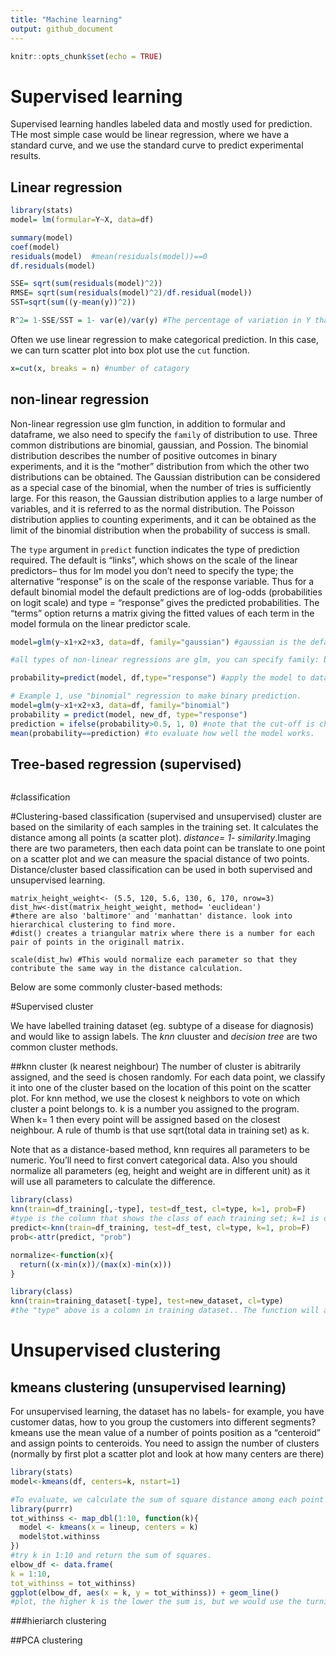 ```yaml
---
title: "Machine learning"
output: github_document
---
```


```r
knitr::opts_chunk$set(echo = TRUE)
```

# Supervised learning 
Supervised learning handles labeled data and mostly used for prediction. THe most simple case would be linear regression, where we have a standard curve, and we use the standard curve to predict experimental results. 

## Linear regression
```r
library(stats)
model= lm(formular=Y~X, data=df)

summary(model)
coef(model)
residuals(model)  #mean(residuals(model))==0
df.residuals(model)

SSE= sqrt(sum(residuals(model)^2))
RMSE= sqrt(sum(residuals(model)^2)/df.residual(model))
SST=sqrt(sum((y-mean(y))^2))

R^2= 1-SSE/SST = 1- var(e)/var(y) #The percentage of variation in Y that can be explained by the model. 

```
Often we use linear regression to make categorical prediction. In this case, we can turn scatter plot into box plot use the ```cut``` function. 
```r
x=cut(x, breaks = n) #number of catagory
```

## non-linear regression 

Non-linear regression use glm function, in addition to formular and dataframe, we also need to specify the ```family``` of distribution to use. Three common distributions are binomial, gaussian, and Possion. The binomial distribution describes the number of positive outcomes in binary experiments, and it is the “mother” distribution from which the other two distributions can be obtained. The Gaussian distribution can be considered as a special case of the binomial, when the number of tries is sufficiently large. For this reason, the Gaussian distribution applies to a large number of variables, and it is referred to as the normal distribution. The Poisson distribution applies to counting experiments, and it can be obtained as the limit of the binomial distribution when the probability of success is small.

The ```type``` argument in ```predict``` function indicates the type of prediction required. The default is "links", which shows on the scale of the linear predictors-- thus for lm model you don't need to specify the type; the alternative "response" is on the scale of the response variable. Thus for a default binomial model the default predictions are of log-odds (probabilities on logit scale) and type = "response" gives the predicted probabilities. The "terms" option returns a matrix giving the fitted values of each term in the model formula on the linear predictor scale.

```r
model=glm(y~x1+x2+x3, data=df, family="gaussian") #gaussian is the default. 

#all types of non-linear regressions are glm, you can specify family: binomial, gaussian, Gamma (inverse), inverse.gaussian, poisson(link = "log"), quasi,quasibinomial,quasipoisson

probability=predict(model, df,type="response") #apply the model to data

# Example 1, use "binomial" regression to make binary prediction. 
model=glm(y~x1+x2+x3, data=df, family="binomial")
probability = predict(model, new_df, type="response")
prediction = ifelse(probability>0.5, 1, 0) #note that the cut-off is chosen arbitrarily and is context dependent. 
mean(probability==prediction) #to evaluate how well the model works.  
```

## Tree-based regression (supervised)
```r

```

#classification

#Clustering-based classification (supervised and unsupervised) 
cluster are based on the similarity of each samples in the training set. It calculates the distance among all points (a scatter plot). *distance= 1- similarity*.Imaging there are two parameters, then each data point can be translate to one point on a scatter plot and we can measure the spacial distance of two points. Distance/cluster based classification can be used in both supervised and unsupervised learning. 

```{}
matrix_height_weight<- (5.5, 120, 5.6, 130, 6, 170, nrow=3)
dist_hw<-dist(matrix_height_weight, method= 'euclidean')
#there are also 'baltimore' and 'manhattan' distance. look into hierarchical clustering to find more. 
#dist() creates a triangular matrix where there is a number for each pair of points in the originall matrix. 

scale(dist_hw) #This would normalize each parameter so that they contribute the same way in the distance calculation. 
```

Below are some commonly cluster-based methods: 

#Supervised cluster

We have labelled training dataset (eg. subtype of a disease for diagnosis) and would like to assign labels. The *knn* cluuster and *decision tree* are two common cluster methods. 

##knn cluster (k nearest neighbour)
The number of cluster is abitrarily assigned, and the seed is chosen randomly. For each data point, we classify it into one of the cluster based on the location of this point on the scatter plot. For knn method, we use the closest k neighbors to vote on which cluster a point belongs to. k is a number you assigned to the program. When k= 1 then every point will be assigned based on the closest neighbour. A rule of thumb is that use sqrt(total data in training set) as k.

Note that as a distance-based method, knn requires all parameters to be numeric. You'll need to first convert categorical data. Also you should normalize all parameters (eg, height and weight are in different unit) as it will use all parameters to calculate the difference. 

```r
library(class)
knn(train=df_training[,-type], test=df_test, cl=type, k=1, prob=F) 
#type is the column that shows the class of each training set; k=1 is default; default prob=F will assign the testing data based on the majority of votes. prob=T will return the propotion of the votes for the winning class in probability.
predict<-knn(train=df_training, test=df_test, cl=type, k=1, prob=F)
prob<-attr(predict, "prob")

normalize<-function(x){
  return((x-min(x))/(max(x)-min(x)))
}

```


```r
library(class)
knn(train=training_dataset[-type], test=new_dataset, cl=type)
#the "type" above is a colomn in training dataset.. The function will assign the cluter for each point instead. 


```

# Unsupervised clustering

## kmeans clustering (unsupervised learning)
For unsupervised learning, the dataset has no labels- for example, you have customer datas, how to you group the customers into different segments? kmeans use the mean value of a number of points position as a "centeroid" and assign points to centeroids. You need to assign the number of clusters  (normally by first plot a scatter plot and look at how many centers are there)
```r
library(stats)
model<-kmeans(df, centers=k, nstart=1)

#To evaluate, we calculate the sum of square distance among each point to the centeroid of the cluster it belongs to. If we don't know what should be the ideal k, use elbow plot to compare:
library(purrr)
tot_withinss <- map_dbl(1:10, function(k){
  model <- kmeans(x = lineup, centers = k) 
  model$tot.withinss 
})
#try k in 1:10 and return the sum of squares.
elbow_df <- data.frame(
k = 1:10,
tot_withinss = tot_withinss)
ggplot(elbow_df, aes(x = k, y = tot_withinss)) + geom_line()
#plot, the higher k is the lower the sum is, but we would use the turning point. 
```

###hieriarch clustering 


##PCA clustering


